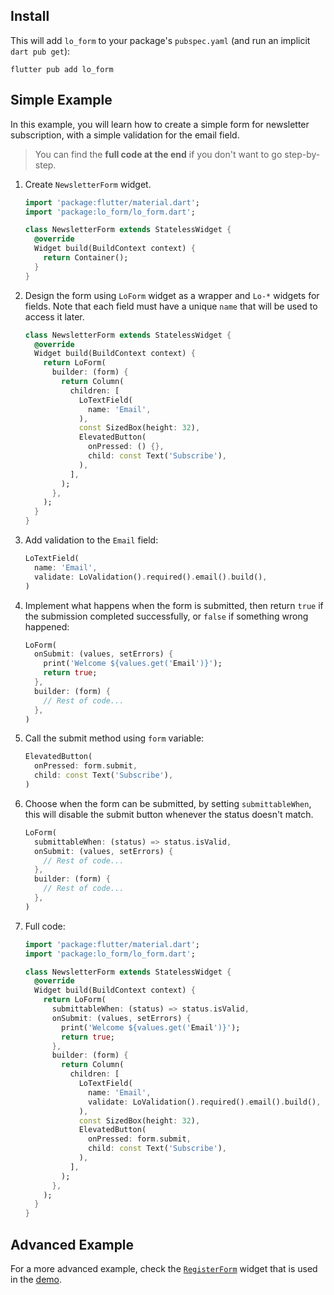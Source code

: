 ## Install

This will add `lo_form` to your package's `pubspec.yaml` (and run an implicit `dart pub get`):

```shell
flutter pub add lo_form
```

## Simple Example

In this example, you will learn how to create a simple form for newsletter subscription, with a simple validation for the email field.

> You can find the **full code at the end** if you don't want to go step-by-step.

 1. Create `NewsletterForm` widget.

    ```dart
    import 'package:flutter/material.dart';
    import 'package:lo_form/lo_form.dart';

    class NewsletterForm extends StatelessWidget {
      @override
      Widget build(BuildContext context) {
        return Container();
      }
    }
    ```

 1. Design the form using `LoForm` widget as a wrapper and `Lo-*` widgets for fields. Note that each field must have a unique `name` that will be used to access it later.

    ```dart
    class NewsletterForm extends StatelessWidget {
      @override
      Widget build(BuildContext context) {
        return LoForm(
          builder: (form) {
            return Column(
              children: [
                LoTextField(
                  name: 'Email',
                ),
                const SizedBox(height: 32),
                ElevatedButton(
                  onPressed: () {},
                  child: const Text('Subscribe'),
                ),
              ],
            );
          },
        );  
      }
    }
    ```

 1. Add validation to the `Email` field:

    ```dart
    LoTextField(
      name: 'Email',
      validate: LoValidation().required().email().build(),
    )
    ```

 1. Implement what happens when the form is submitted, then return `true` if the submission completed successfully, or `false` if something wrong happened:

    ```dart
    LoForm(
      onSubmit: (values, setErrors) {
        print('Welcome ${values.get('Email')}');
        return true;
      },
      builder: (form) {
        // Rest of code...
      },
    )
    ```

 1. Call the submit method using `form` variable:

    ```dart
    ElevatedButton(
      onPressed: form.submit,
      child: const Text('Subscribe'),
    )
    ```

 1. Choose when the form can be submitted, by setting `submittableWhen`, this will disable the submit button whenever the status doesn't match.

    ```dart
    LoForm(
      submittableWhen: (status) => status.isValid,
      onSubmit: (values, setErrors) {
        // Rest of code...
      },
      builder: (form) {
        // Rest of code...
      },
    )
    ```

 1. Full code:

    ```dart
    import 'package:flutter/material.dart';
    import 'package:lo_form/lo_form.dart';

    class NewsletterForm extends StatelessWidget {
      @override
      Widget build(BuildContext context) {
        return LoForm(
          submittableWhen: (status) => status.isValid,
          onSubmit: (values, setErrors) {
            print('Welcome ${values.get('Email')}');
            return true;
          },
          builder: (form) {
            return Column(
              children: [
                LoTextField(
                  name: 'Email',
                  validate: LoValidation().required().email().build(),
                ),
                const SizedBox(height: 32),
                ElevatedButton(
                  onPressed: form.submit,
                  child: const Text('Subscribe'),
                ),
              ],
            );
          },
        );  
      }
    }
    ```

## Advanced Example

For a more advanced example,
check the [`RegisterForm`](https://github.com/YoussefRaafatNasry/lo_form/blob/master/package/example/lib/main.dart#L10)
widget that is used in the [demo](https://youssefraafatnasry.github.io/lo_form/).
